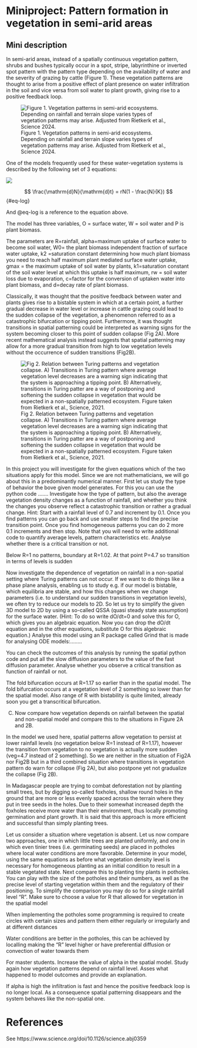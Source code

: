 # Miniproject: Pattern formation in vegetation in semi-arid areas

## Mini description

In semi-arid areas, instead of a spatially continuous vegetation pattern, shrubs and bushes typically occur in a spot, stripe, labyrinthine or inverted spot pattern with the pattern type depending on the availability of water and the severity of grazing by cattle (Figure 1). These vegetation patterns are thought to arise from a positive effect of plant presence on water infiltration in the soil and vice versa from soil water to plant growth, giving rise to a positive feedback loop.   

![Figure 1. Vegetation patterns in semi-arid ecosystems. Depending on rainfall and terrain slope varies types of vegetation patterns may arise. Adjusted from Rietkerk et al., Science 2024. ](images/vegetationFigure1.png){#vegmini1}


One of the models frequently used for these water-vegetation systems is described by the following set of 3 equations: 


![](images/vegetationEq.png){#vegminieq}

$$ 
\frac{\mathrm{d}N}{\mathrm{d}t} = rN(1 - \frac{N}{K}) 
$$ {#eq-log}

And @eq-log is a reference to the equation above. 


The model has three variables, O = surface water, W = soil water and P is plant biomass. 

The parameters are R=rainfall, alpha=maximum uptake of surface water to become soil water, W0= the plant biomass independent fraction of surface water uptake, k2 =saturation constant determining how much plant biomass you need to reach half maximum plant mediated surface water uptake, gmax = the maximum uptake of soil water by plants, k1=saturation constant of the soil water level at which this uptake is half maximum, rw = soil water loss due to evaporation, c=factor for the conversion of uptaken water into plant biomass, and d=decay rate of plant biomass.  

Classically, it was thought that the positive feedback between water and plants gives rise to a bistable system in which at a certain point, a further gradual decrease in water level or increase in cattle grazing could lead to the sudden collapse of the vegetation, a phenomenon referred to as a catastrophic bifurcation or tipping point. Furthermore, it was thought transitions in spatial patterning could be interpreted as warning signs for the system becoming closer to this point of sudden collapse (Fig 2A). More recent mathematical analysis instead suggests that spatial patterning may allow for a more gradual transition from high to low vegetation levels without the occurrence of sudden transitions (Fig2B). 

![Fig 2. Relation between Turing patterns and vegetation collapse. A) Transitions in Turing pattern where average vegetation level decreases are a warning sign indicating that the system is approaching a tipping point. B) Alternatively, transitions in Turing patter are a way of postponing and softening the sudden collapse in vegetation that would be expected in a non-spatially patterned ecosystem. Figure taken from Rietkerk et al., Science, 2021.](images/vegetationFig2.png){#vegmini2}


 

In this project you will investigate for the given equations which of the two situations apply for this model. Since we are not mathematicians, we will go about this in a predominantly numerical manner. First let us study the type of behavior the  bove given model generates. For this you can use the python code ....... Investigate how the type of pattern, but also the average vegetation density changes as a function of rainfall, and whether you think the changes you observe reflect a catastrophic transition or rather a gradual change. Hint: Start with a rainfall level of 0.7 and increment by 0.1. Once you find patterns you can go back and use smaller steps to find the precise transition point. Once you find homogeneous patterns you can do 2 more 0.1 increments and then stop. Note that you will need to write additional code to quantify average levels, pattern characteristics etc. Analyse whether there is a critical transition or not. 

 

Below R=1 no patterns, boundary at R=1.02. At that point P=4.7 so 		transition in terms of levels is sudden 

 

Now investigate the dependence of vegetation on rainfall in a non-spatial setting where Turing patterns can not occur. If we want to do things like a phase plane analysis, enabling us to study e.g. if our model is bistable, which equilibria are stable, and how this changes when we change parameters (i.e. to understand our sudden transitions in vegetation levels), we often try to reduce our models to 2D. So let us try to simplify the given 3D model to 2D by using a so-called QSSA (quasi steady state assumption) for the surface water.  (Hint: To do so write dO/dt=0 and solve this for O, which gives you an algebraic equation. Now you can drop the dO/dt equation and in the other equations, substitute O for this algebraic equation.) Analyse this model using an R package called Grind that is made for analysing ODE models:........   

You can check the outcomes of this analysis by running the spatial python code and put all the slow diffusion parameters to the value of the fast diffusion parameter.  Analyse whether you observe a critical transition as function of rainfall or not. 

 

The fold bifurcation occurs at R=1.17 so earlier than in the spatial model. The 	fold bifurcation occurs at a vegetation level of 2 something so lower than for 	the spatial model.  Also range of R with bistability is quite limited, already 	soon you get a transcritical bifurcation. 

 

C) Now compare how vegetation depends on rainfall between the spatial and 	non-spatial model and compare this to the situations in Figure 2A and 2B.   

In the model we used here, spatial patterns allow vegetation to persist at 		lower rainfall levels (no vegetation below R=1 instead of R=1.17), however 		the transition from vegetation to no vegetation is actually more sudden 		(veg=4.7 instead of 2 something). So we are neither in the situation of Fig2A 		nor Fig2B but in a third combined situation where transitions in vegetation 		pattern do warn for collapse (Fig 2A), but also postpone yet not gradualize 		the collapse (Fig 2B). 

In Madagascar people are trying to combat deforestation not by planting small trees, but by digging so-called foxholes, shallow round holes in the ground that are more or less evenly spaced across the terrain where they put in tree seeds in the holes. Due to their somewhat increased depth the foxholes receive more water than their environment, thus locally promoting germination and plant growth. It is said that this approach is more efficient and successful than simply planting trees.  

Let us consider a situation where vegetation is absent. Let us now compare two approaches, one in which little trees are planted uniformly, and one in which even tinier trees (i.e. germinating seeds) are placed in potholes where local water conditions are more favorable. Determine in your model, using the same equations as before what vegetation density level is necessary for homogeneous planting as an initial condition to result in a stable vegetated state. Next compare this to planting tiny plants in potholes. You can play with the size of the potholes and their numbers, as well as the precise level of starting vegetation within them and the regulatory of their positioning. To simplify the comparison you may do so for a single rainfall level “R”. Make sure to choose a value for R that allowed for vegetation in the spatial model 

When implementing the potholes some programming is required to create circles with certain sizes and pattern them either regularly or irregularly and at different distances 

Water conditions are better in the potholes, this can be achieved by localling making the “R” level higher or have preferential diffusion or convection of water towards them 

 

For master students. Increase the value of alpha in the spatial model. Study again how vegetation patterns depend on rainfall level. Asses what happened to model outcomes and provide an explanation. 

 

If alpha is high the infiltration is fast and hence the positive feedback loop 	is no longer local. As a consequence spatial patterning disappears and the 	system behaves like the non-spatial one. 

# References

See https://www.science.org/doi/10.1126/science.abj0359



